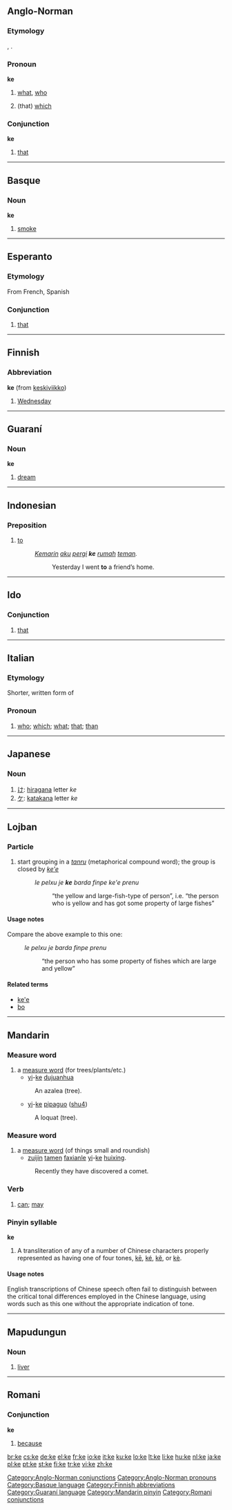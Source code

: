 {{wikipedia}}
{{also|Appendix:Variations of "ke"}}
==Anglo-Norman==

===Etymology===
{{etyl|la|xno}} {{term|quid}}, {{term|quis}}.

===Pronoun===
'''ke'''

# {{interrogative}} [[what]], [[who]]
# {{indefinite}} (that) [[which]]

===Conjunction===
'''ke'''

# [[that]]

[[Category:Anglo-Norman conjunctions]]
[[Category:Anglo-Norman pronouns]]

----

==Basque==

===Noun===
'''ke'''

# [[smoke]]

[[Category:Basque language]]

----

==Esperanto==

===Etymology===
From French, Spanish {{term|que||that}}

===Conjunction===
{{infl|eo|conjunction}}

# [[that]]

{{eo BRO|1}}

----

==Finnish==

===Abbreviation===
'''ke''' (from [[keskiviikko]])

# [[Wednesday]]

[[Category:Finnish abbreviations]]

----

==Guaraní==

===Noun===
'''ke'''

# [[dream]]

[[Category:Guaraní language]]

----

==Indonesian==

===Preposition===
{{infl|id|preposition}}

# [[to]]
#: ''[[kemarin|Kemarin]] [[aku]] [[pergi]] '''ke''' [[rumah]] [[teman]].''
#:: Yesterday I went '''to''' a friend’s home.

----

==Ido==
===Conjunction===
{{infl|io|conjunction}}

# [[that]]
----
==Italian==

===Etymology===
Shorter, written form of {{term|che|lang=it}}

===Pronoun===
{{infl|it|pronoun}}

# {{informal|often in Internet chat or in [[SMS]] messages}} [[who]]; [[which]]; [[what]]; [[that]]; [[than]]

----

==Japanese==

===Noun===
{{ja-noun|r|hira=け}}

# [[け]]: [[hiragana]] letter ''ke''
# [[ケ]]: [[katakana]] letter ''ke''

----

==Lojban==

===Particle===
{{jbo-cmavo}}<!--{{infl|jbo|particle|cmavo}}-->

# start grouping in a ''[[tanru]]'' (metaphorical compound word); the group is closed by ''[[ke'e]]''
#: ''le pelxu je '''ke''' barda finpe ke'e prenu''
#:: “the yellow and large-fish-type of person”, i.e. “the person who is yellow and has got some property of large fishes”

====Usage notes====
Compare the above example to this one:
: ''le pelxu je barda finpe prenu''
:: “the person who has some property of fishes which are large and yellow”

====Related terms====
* [[ke'e#Lojban|ke'e]]
* [[bo#Lojban|bo]]

----

==Mandarin==

===Measure word===
{{rfc-header|Measure word|lang=cmn}}
{{cmn-mw|p|pin=ke1|pint=ke1|tas=棵}}

# a [[measure word]] (for trees/plants/etc.)
#* [[yi]]-[[ke]] [[dujuanhua]]
#: An azalea (tree).
#* [[yi]]-[[ke]] [[pipaguo]] ([[shu|shu4]])
#: A loquat (tree).

===Measure word===
{{cmn-mw|p|pin=ke1|pint=ke1|tra=顆|sim=颗}}

# a [[measure word]] (of things small and roundish)
#* [[zuijin]] [[tamen]] [[faxian]][[le]] [[yi]]-[[ke]] [[huixing]].
#: Recently they have discovered a comet.

===Verb===
{{cmn-verb|p|pin=kě|pint=ke3|tas=可}}

# [[can]]; [[may]]

===Pinyin syllable===
'''ke'''

# A transliteration of any of a number of Chinese characters properly represented as having one of four tones, [[kē]], [[ké]], [[kě]], or [[kè]].

====Usage notes====
English transcriptions of Chinese speech often fail to distinguish between the critical tonal differences employed in the Chinese language, using words such as this one without the appropriate indication of tone.

[[Category:Mandarin pinyin]]

----

==Mapudungun==

===Noun===
{{infl|arn|noun|using Raguileo Alphabet}}

# [[liver]]

----

==Romani==

===Conjunction===
'''ke'''

# [[because]]

[[Category:Romani conjunctions]]

[[br:ke]]
[[cs:ke]]
[[de:ke]]
[[el:ke]]
[[fr:ke]]
[[io:ke]]
[[it:ke]]
[[ku:ke]]
[[lo:ke]]
[[lt:ke]]
[[li:ke]]
[[hu:ke]]
[[nl:ke]]
[[ja:ke]]
[[pl:ke]]
[[pt:ke]]
[[st:ke]]
[[fi:ke]]
[[tr:ke]]
[[vi:ke]]
[[zh:ke]]